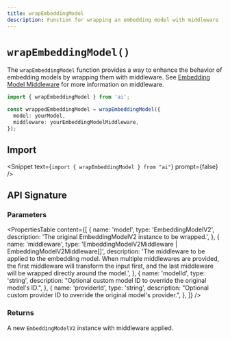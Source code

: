 ```yaml
---
title: wrapEmbeddingModel
description: Function for wrapping an embedding model with middleware (API Reference)
---
```


# `wrapEmbeddingModel()`

The `wrapEmbeddingModel` function provides a way to enhance the behavior of embedding models
by wrapping them with middleware.
See [Embedding Model Middleware](/docs/ai-sdk-core/middleware) for more information on middleware.

```ts
import { wrapEmbeddingModel } from 'ai';

const wrappedEmbeddingModel = wrapEmbeddingModel({
  model: yourModel,
  middleware: yourEmbeddingModelMiddleware,
});
```

## Import

<Snippet text={`import { wrapEmbeddingModel } from "ai"`} prompt={false} />

## API Signature

### Parameters

<PropertiesTable
  content={[
    {
      name: 'model',
      type: 'EmbeddingModelV2',
      description: 'The original EmbeddingModelV2 instance to be wrapped.',
    },
    {
      name: 'middleware',
      type: 'EmbeddingModelV2Middleware | EmbeddingModelV2Middleware[]',
      description:
        'The middleware to be applied to the embedding model. When multiple middlewares are provided, the first middleware will transform the input first, and the last middleware will be wrapped directly around the model.',
    },
    {
      name: 'modelId',
      type: 'string',
      description:
        "Optional custom model ID to override the original model's ID.",
    },
    {
      name: 'providerId',
      type: 'string',
      description:
        "Optional custom provider ID to override the original model's provider.",
    },
  ]}
/>

### Returns

A new `EmbeddingModelV2` instance with middleware applied.
